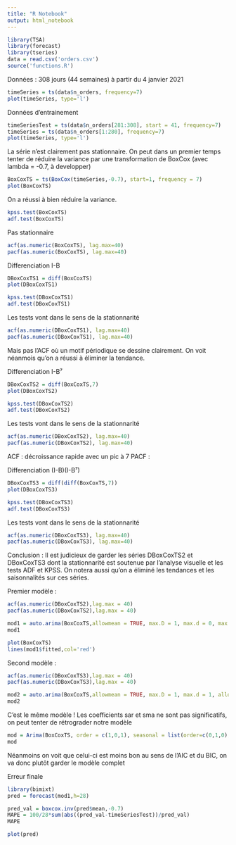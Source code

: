 ```yaml
---
title: "R Notebook"
output: html_notebook
---
```



```r
library(TSA)
library(forecast)
library(tseries)
data = read.csv('orders.csv')
source('functions.R')
```

Données : 308 jours (44 semaines) à partir du 4 janvier 2021
```r
timeSeries = ts(data$n_orders, frequency=7)
plot(timeSeries, type='l')
```
Données d'entrainement
```r
timeSeriesTest = ts(data$n_orders[281:308], start = 41, frequency=7)
timeSeries = ts(data$n_orders[1:280], frequency=7)
plot(timeSeries, type='l')
```



La série n'est clairement pas stationnaire. On peut dans un premier temps tenter de réduire la variance par une transformation de BoxCox (avec lambda = -0.7, à developper)

```r
BoxCoxTS = ts(BoxCox(timeSeries,-0.7), start=1, frequency = 7)
plot(BoxCoxTS)
```
On a réussi à bien réduire la variance.

```r
kpss.test(BoxCoxTS)
adf.test(BoxCoxTS)
```
Pas stationnaire

```r
acf(as.numeric(BoxCoxTS), lag.max=40)
pacf(as.numeric(BoxCoxTS), lag.max=40)
```

Differenciation I-B
```r
DBoxCoxTS1 = diff(BoxCoxTS)
plot(DBoxCoxTS1)
```

```r
kpss.test(DBoxCoxTS1)
adf.test(DBoxCoxTS1)
```
Les tests vont dans le sens de la stationnarité
```r
acf(as.numeric(DBoxCoxTS1), lag.max=40)
pacf(as.numeric(DBoxCoxTS1), lag.max=40)
```
Mais pas l'ACF où un motif périodique se dessine clairement.
On voit néanmois qu'on a réussi à éliminer la tendance.


Differenciation I-B⁷
```r
DBoxCoxTS2 = diff(BoxCoxTS,7)
plot(DBoxCoxTS2)
```

```r
kpss.test(DBoxCoxTS2)
adf.test(DBoxCoxTS2)
```
Les tests vont dans le sens de la stationnarité

```r
acf(as.numeric(DBoxCoxTS2), lag.max=40)
pacf(as.numeric(DBoxCoxTS2), lag.max=40)
```
ACF : décroissance rapide avec un pic à 7
PACF : 


Differenciation (I-B)(I-B⁷)
```r
DBoxCoxTS3 = diff(diff(BoxCoxTS,7))
plot(DBoxCoxTS3)
```

```r
kpss.test(DBoxCoxTS3)
adf.test(DBoxCoxTS3)
```
Les tests vont dans le sens de la stationnarité

```r
acf(as.numeric(DBoxCoxTS3), lag.max=40)
pacf(as.numeric(DBoxCoxTS3), lag.max=40)
```


Conclusion : Il est judicieux de garder les séries DBoxCoxTS2 et DBoxCoxTS3 dont la stationnarité est soutenue par l'analyse visuelle et les tests ADF et KPSS. On notera aussi qu'on a éliminé les tendances et les saisonnalités sur ces séries.

Premier modèle :

```r
acf(as.numeric(DBoxCoxTS2),lag.max = 40)
pacf(as.numeric(DBoxCoxTS2),lag.max = 40)
```

```r
mod1 = auto.arima(BoxCoxTS,allowmean = TRUE, max.D = 1, max.d = 0, max.p = 8, max.q = 7, allowdrift = TRUE)
mod1
```

```r
plot(BoxCoxTS)
lines(mod1$fitted,col='red')
```


Second modèle :

```r
acf(as.numeric(DBoxCoxTS3),lag.max = 40)
pacf(as.numeric(DBoxCoxTS3),lag.max = 40)
```

```r
mod2 = auto.arima(BoxCoxTS,allowmean = TRUE, max.D = 1, max.d = 1, allowdrift = TRUE)
mod2
```
C'est le même modèle !
Les coefficients sar et sma ne sont pas significatifs, on peut tenter de rétrograder notre modèle

```r
mod = Arima(BoxCoxTS, order = c(1,0,1), seasonal = list(order=c(0,1,0), period=7))
mod
```
Néanmoins on voit que celui-ci est moins bon au sens de l'AIC et du BIC, on va donc plutôt garder le modèle complet

Erreur finale
```r
library(bimixt)
pred = forecast(mod1,h=28)

pred_val = boxcox.inv(pred$mean,-0.7)
MAPE = 100/28*sum(abs((pred_val-timeSeriesTest))/pred_val)
MAPE

plot(pred)
```



